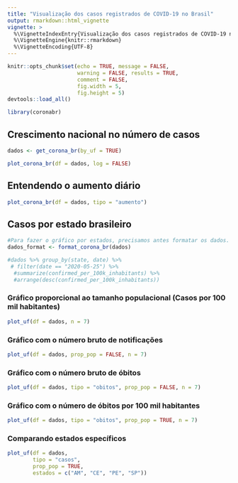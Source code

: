 ```yaml
---
title: "Visualização dos casos registrados de COVID-19 no Brasil"
output: rmarkdown::html_vignette
vignette: >
  %\VignetteIndexEntry{Visualização dos casos registrados de COVID-19 no Brasil}
  %\VignetteEngine{knitr::rmarkdown}
  %\VignetteEncoding{UTF-8}
---
```


```r
knitr::opts_chunk$set(echo = TRUE, message = FALSE, 
                      warning = FALSE, results = TRUE, 
                      comment = FALSE, 
                      fig.width = 5, 
                      fig.height = 5)
devtools::load_all()
```


```r
library(coronabr)
```


## Crescimento nacional no número de casos

```r
dados <- get_corona_br(by_uf = TRUE)
```


```r
plot_corona_br(df = dados, log = FALSE)
```


## Entendendo o aumento diário

```r
plot_corona_br(df = dados, tipo = "aumento")
```

## Casos por estado brasileiro


```r
#Para fazer o gráfico por estados, precisamos antes formatar os dados. 
dados_format <- format_corona_br(dados)

#dados %>% group_by(state, date) %>% 
 # filter(date == "2020-05-25") %>% 
  #summarize(confirmed_per_100k_inhabitants) %>% 
  #arrange(desc(confirmed_per_100k_inhabitants))
```

### Gráfico proporcional ao tamanho populacional (Casos por 100 mil habitantes)

```r
plot_uf(df = dados, n = 7)
```

### Gráfico com o número bruto de notificações

```r
plot_uf(df = dados, prop_pop = FALSE, n = 7)
```

### Gráfico com o número bruto de óbitos

```r
plot_uf(df = dados, tipo = "obitos", prop_pop = FALSE, n = 7)
```


### Gráfico com o número de óbitos por 100 mil habitantes

```r
plot_uf(df = dados, tipo = "obitos", prop_pop = TRUE, n = 7)
```

### Comparando estados específicos

```r
plot_uf(df = dados, 
        tipo = "casos",
        prop_pop = TRUE,
        estados = c("AM", "CE", "PE", "SP"))
```

